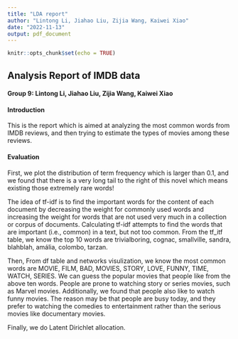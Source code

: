 ```yaml
---
title: "LDA report"
author: "Lintong Li, Jiahao Liu, Zijia Wang, Kaiwei Xiao"
date: "2022-11-13"
output: pdf_document
---
```


```r
knitr::opts_chunk$set(echo = TRUE)
```

## Analysis Report of IMDB data

#### Group 9: Lintong Li, Jiahao Liu, Zijia Wang, Kaiwei Xiao

#### **Introduction**

This is the report which is aimed at analyzing the most common words from IMDB reviews, and then trying to estimate the types of movies among these reviews.

#### Evaluation

First, we plot the distribution of term frequency which is larger than 0.1, and we found that there is a very long tail to the right of this novel which means existing those extremely rare words!

The idea of tf-idf is to find the important words for the content of each document by decreasing the weight for commonly used words and increasing the weight for words that are not used very much in a collection or corpus of documents. Calculating tf-idf attempts to find the words that are important (i.e., common) in a text, but not too common. From the tf_itf table, we know the top 10 words are trivialboring, cognac, smallville, sandra, blahblah, amália, colombo, tarzan.

Then, From df table and networks visulization, we know the most common words are MOVIE, FILM, BAD, MOVIES, STORY, LOVE, FUNNY, TIME, WATCH, SERIES. We can guess the popular movies that people like from the above ten words. People are prone to watching story or series movies, such as Marvel movies. Additionally, we found that people also like to watch funny movies. The reason may be that people are busy today, and they prefer to watching the comedies to entertainment rather than the serious movies like documentary movies.

Finally, we do Latent Dirichlet allocation.
